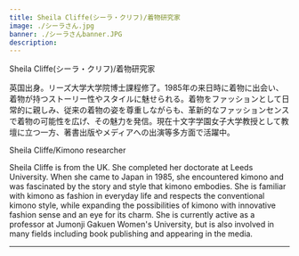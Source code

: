 ```yaml
---
title: Sheila Cliffe(シーラ・クリフ)/着物研究家
image: ./シーラさん.jpg
banner: ./シーラさんbanner.JPG
description: 
---
```


<th>Sheila Cliffe(シーラ・クリフ)/着物研究家</th>


英国出身。リーズ大学大学院博士課程修了。1985年の来日時に着物に出会い、着物が持つストーリー性やスタイルに魅せられる。着物をファッションとして日常的に親しみ、従来の着物の姿を尊重しながらも、革新的なファッションセンスで着物の可能性を広げ、その魅力を発信。現在十文字学園女子大学教授として教壇に立つ一方、著書出版やメディアへの出演等多方面で活躍中。


<Row>
<th>Sheila Cliffe/Kimono researcher</th>

Sheila Cliffe is from the UK. She completed her doctorate at Leeds University. When she came to Japan in 1985, she encountered kimono and was fascinated by the story and style that kimono embodies. She is familiar with kimono as fashion in everyday life and respects the conventional kimono style, while expanding the possibilities of kimono with innovative fashion sense and an eye for its charm. She is currently active as a professor at Jumonji Gakuen Women's University, but is also involved in many fields including book publishing and appearing in the media.
</Row>

---

